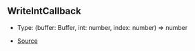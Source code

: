 ## WriteIntCallback

- Type: (buffer: Buffer, int: number, index: number) => number

- [Source](https://github.com/Androz2091/discord-player/blob/e2a9cfc/packages/equalizer/src/equalizer/ChannelProcessor.ts#L4)
